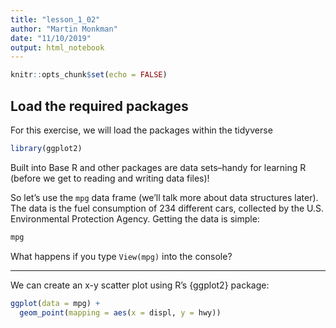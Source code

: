 ```yaml
---
title: "lesson_1_02"
author: "Martin Monkman"
date: "11/10/2019"
output: html_notebook
---
```


<!-- This file by Martin is licensed under a Creative Commons Attribution 4.0 International License https://creativecommons.org/licenses/by/4.0/, adapted from  -->
<!-- * orignal work at https://github.com/rstudio/master-the-tidyverse by RStudio. -->
<!-- * orignal work at https://r4ds.had.co.nz/ by Garrett Grolemund and Hadley Wickham. -->
<!-- * orignal work at https://github.com/cwickham/data-science-in-tidyverse and https://github.com/cwickham/r_intro_bc_stats by Charlotte Wickham. -->



```r
knitr::opts_chunk$set(echo = FALSE)
```

## Load the required packages

For this exercise, we will load the packages within the tidyverse

```r
library(ggplot2)
```


Built into Base R and other packages are data sets--handy for learning R (before we get to reading and writing data files)!

So let's use the `mpg` data frame (we'll talk more about data structures later). The data is the fuel consumption of 234 different cars, collected by the U.S. Environmental Protection Agency. Getting the data is simple:

```r

mpg

```

What happens if you type `View(mpg)` into the console?

***

We can create an x-y scatter plot using R's {ggplot2} package:

```r

ggplot(data = mpg) + 
  geom_point(mapping = aes(x = displ, y = hwy))

```


